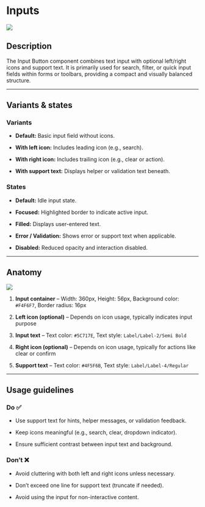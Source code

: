 # Inputs

![](/img/989shots_so.png)

## Description

The Input Button component combines text input with optional left/right icons and support text. It is primarily used for search, filter, or quick input fields within forms or toolbars, providing a compact and visually balanced structure.

***

## Variants & states

### Variants

- **Default:** Basic input field without icons.

- **With left icon:** Includes leading icon (e.g., search).

- **With right icon:** Includes trailing icon (e.g., clear or action).

- **With support text:** Displays helper or validation text beneath.

### States

- **Default:** Idle input state.

- **Focused:** Highlighted border to indicate active input.

- **Filled:** Displays user-entered text.

- **Error / Validation:** Shows error or support text when applicable.

- **Disabled:** Reduced opacity and interaction disabled.

***

## Anatomy

![](/img/inputsanatomy.png)

1. **Input container** – Width: 360px, Height: 56px, Background color: `#F4F6F7`, Border radius: 16px

2. **Left icon (optional)** – Depends on icon usage, typically indicates input purpose

3. **Input text** – Text color: `#5C717E`, Text style: `Label/Label-2/Semi Bold`

4. **Right icon (optional)** – Depends on icon usage, typically for actions like clear or confirm

5. **Support text** – Text color: `#4F5F6B`, Text style: `Label/Label-4/Regular`

***

## Usage guidelines

### Do ✅

- Use support text for hints, helper messages, or validation feedback.

- Keep icons meaningful (e.g., search, clear, dropdown indicator).

- Ensure sufficient contrast between input text and background.

### Don’t ❌

- Avoid cluttering with both left and right icons unless necessary.

- Don’t exceed one line for support text (truncate if needed).

- Avoid using the input for non-interactive content.
